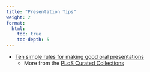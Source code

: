 ```yaml
---
title: "Presentation Tips"
weight: 2
format: 
  html: 
    toc: true
    toc-depth: 5
---
```



* [Ten simple rules for making good oral presentations](https://www.ncbi.nlm.nih.gov/pmc/articles/PMC1857815/)  
    * More from the [PLoS Curated Collections](https://collections.plos.org/collection/ten-simple-rules/)